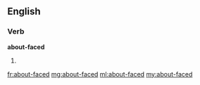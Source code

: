 ==English==

===Verb===
'''about-faced'''

# {{past of|about-face}}

[[fr:about-faced]]
[[mg:about-faced]]
[[ml:about-faced]]
[[my:about-faced]]